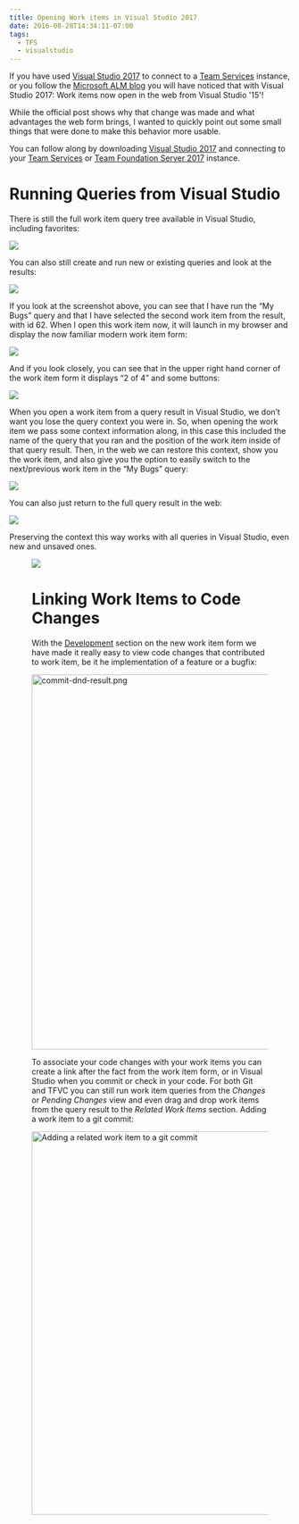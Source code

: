 ```yaml
---
title: Opening Work items in Visual Studio 2017
date: 2016-08-28T14:34:11-07:00
tags:
  - TFS
  - visualstudio
---
```

If you have used [Visual Studio 2017](https://www.visualstudio.com/en-us/downloads/visual-studio-next-downloads-vs.aspx) to connect to a [Team Services](https://www.visualstudio.com/products/visual-studio-team-services-vs) instance, or you follow the [Microsoft ALM blog](https://blogs.msdn.microsoft.com/visualstudioalm/) you will have noticed that with Visual Studio 2017: <a>Work items now open in the web from Visual Studio '15'</a>!

While the official post shows why that change was made and what advantages the web form brings, I wanted to quickly point out some small things that were done to make this behavior more usable.

You can follow along by downloading [Visual Studio 2017](https://www.visualstudio.com/en-us/downloads/visual-studio-next-downloads-vs.aspx) and connecting to your [Team Services](https://www.visualstudio.com/products/visual-studio-team-services-vs) or [Team Foundation Server 2017](https://www.visualstudio.com/en-us/news/releasenotes/tfs15-relnotes) instance.

# Running Queries from Visual Studio

There is still the full work item query tree available in Visual Studio, including favorites:

![](/assets/wp-content/uploads/2016/08/team-explorer-1.png)

You can also still create and run new or existing queries and look at the results:

![](/assets/wp-content/uploads/2016/08/query-1.png)

If you look at the screenshot above, you can see that I have run the &#8220;My Bugs&#8221; query and that I have selected the second work item from the result, with id 62. When I open this work item now, it will launch in my browser and display the now familiar modern work item form:

![](/assets/wp-content/uploads/2016/08/query-2.png)

And if you look closely, you can see that in the upper right hand corner of the work item form it displays &#8220;2 of 4&#8221; and some buttons:

![](/assets/wp-content/uploads/2016/08/query-3.png)

When you open a work item from a query result in Visual Studio, we don&#8217;t want you lose the query context you were in. So, when opening the work item we pass some context information along, in this case this included the name of the query that you ran and the position of the work item inside of that query result. Then, in the web we can restore this context, show you the work item, and also give you the option to easily switch to the next/previous work item in the &#8220;My Bugs&#8221; query:

![](/assets/wp-content/uploads/2016/08/query-4.png)

You can also just return to the full query result in the web:

![](/assets/wp-content/uploads/2016/08/query-5.png)

Preserving the context this way works with all queries in Visual Studio, even new and unsaved ones. <figure id="attachment_818" aria-describedby="caption-attachment-818" />

![](/assets/wp-content/uploads/2016/08/new-query-1.png)

# Linking Work Items to Code Changes

With the [Development](https://www.visualstudio.com/docs/work/backlogs/add-work-items#link-items-to-support-traceability) section on the new work item form we have made it really easy to view code changes that contributed to work item, be it he implementation of a feature or a bugfix:

<img className="size-full wp-image-793 aligncenter" src="/assets/wp-content/uploads/2016/08/commit-dnd-result.png" alt="commit-dnd-result.png" width="893" height="672" srcSet="/assets/wp-content/uploads/2016/08/commit-dnd-result.png 893w, /assets/wp-content/uploads/2016/08/commit-dnd-result-300x226.png 300w, /assets/wp-content/uploads/2016/08/commit-dnd-result-768x578.png 768w" sizes="(max-width: 893px) 100vw, 893px" />

To associate your code changes with your work items you can create a link after the fact from the work item form, or in Visual Studio when you commit or check in your code. For both Git and TFVC you can still run work item queries from the _Changes_ or _Pending Changes_ view and even drag and drop work items from the query result to the _Related Work Items_ section. Adding a work item to a git commit:

<img className="wp-image-792 size-full" src="/assets/wp-content/uploads/2016/08/commit-dnd.gif" alt="Adding a related work item to a git commit" width="1062" height="687" />